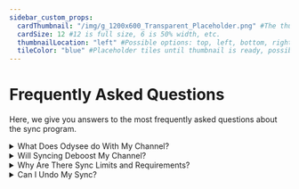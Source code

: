 ```yaml
---
sidebar_custom_props:
  cardThumbnail: "/img/g_1200x600_Transparent_Placeholder.png" #The thumbnail on the category card.
  cardSize: 12 #12 is full size, 6 is 50% width, etc.
  thumbnailLocation: "left" #Possible options: top, left, bottom, right, none
  tileColor: "blue" #Placeholder tiles until thumbnail is ready, possible options: blue, cream, darkpurple, lightpurple, mauve, orange, pink, none
---
```


# Frequently Asked Questions

Here, we give you answers to the most frequently asked questions about the sync program.

<FAQ>
  <details>
    <summary>What Does Odysee do With My Channel?</summary>
    The only thing syncing to Odysee authorizes us to do, and all that we're interested in doing, is collect the metadata from your channel and its content to sync it to Odysee.
  </details>
  <details>
    <summary>Will Syncing Deboost My Channel?</summary>
    No. Odysee has tens of thousands of synced YouTube channels, and we have never heard of anyone being banned, shadowbanned, or otherwise punished for syncing. In fact, we've seen several cases of channels skyrocketing in popularity after syncing to Odysee, which wouldn't be possible had syncing deboosted them.
  </details>
  <details>
    <summary>Why Are There Sync Limits and Requirements?</summary>
    If it was up to us, we would allow everyone to sync with no restrictions. As it stands now, we have limited resources for channel syncs and have to allocate them as best we can.
  </details>
  <details>
    <summary>Can I Undo My Sync?</summary>
    Yes. There's no contract, hidden obligations, or anything else nefarious involved in the YouTube sync program. Your content remains 100% yours, and you can opt-out at anytime. You can do this by deleting the channel entirely, or by requesting an end to your sync. This would keep your channel and all its current content, but prevent new content from syncing. You can request a sync cancellation by emailing <a href="mailto:hello@odysee.com.">hello@odysee.com</a>.
  </details>
</FAQ>
